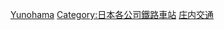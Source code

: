 {{DEFAULTSORT:Shonai Kotsu}}
[[Category:日本各廢線鐵路車站|Yunohama]]
[[Category:日本各公司鐵路車站|Category:日本各公司鐵路車站]]
[[Category:庄内交通|]]